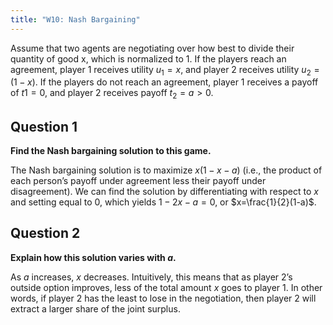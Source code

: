 ```yaml
---
title: "W10: Nash Bargaining"
---
```


Assume that two agents are negotiating over how best to divide their quantity of good x, which is normalized to 1. If the players reach an agreement, player 1 receives utility $u_{1} = x$, and player 2 receives utility $u_{2} = (1-x)$. If the players do not reach an agreement, player 1 receives a payoff of $t1 = 0$, and
player 2 receives payoff $t_{2} = a > 0$.


## Question 1
**Find the Nash bargaining solution to this game.**


The Nash bargaining solution is to maximize $x(1-x-a)$ (i.e., the product of each person's payoff under agreement less their payoff under disagreement). We can find the solution by differentiating with respect to $x$ and setting equal to 0, which yields $1-2x - a = 0$, or $x=\frac{1}{2}(1-a)$.


## Question 2
**Explain how this solution varies with $a$.**


As $a$ increases, $x$ decreases. Intuitively, this means that as player 2's outside option improves, less of the total amount $x$ goes to player 1. In other words, if player 2 has the least to lose in the negotiation, then player 2 will extract a larger share of the joint surplus.
